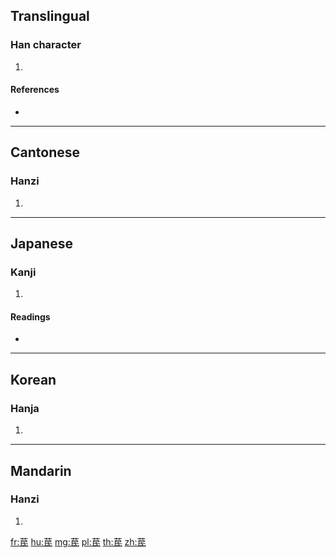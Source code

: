 {{character info/new}}
==Translingual==

===Han character===
{{Han char|rn=140|rad=艸|as=05|sn=11|four=44747|canj=TRVP}}

# {{defn|Han|sort=艸05}}

====References====
* {{Han ref|kx=1023.070|dkj=30791|dj=1482.060|hdz=53197.090|uh=82E0|ud=33504|bh=D0A2|bd=53410}}

----

==Cantonese==

===Hanzi===
{{yue-hanzi|jyut=|y=man4}}

# {{defn|lang=yue|sort=艸05}}

----

==Japanese==

===Kanji===
{{ja-kanji|grade=|rs=艸05}}

# {{defn|lang=ja|sort=艸05}}

====Readings====
* {{ja-readings|on=[[びん]] (bin), [[みん]] (min)|kun=[[おおい]] (ooi)|nanori=}}

----

==Korean==

===Hanja===
{{ko-hanja|hangeul=민|eumhun=|rv=min|mr=min|y=min}}

# {{defn|lang=ko|sort=艸05}}

----

==Mandarin==

===Hanzi===
{{cmn-hanzi|pin=[[mín]] ([[min2]]), [[sì]] ([[si4]])|wg=min<sup>2</sup>, ssu<sup>4</sup>}}

# {{defn|lang=cmn|sort=艸05}}

[[fr:苠]]
[[hu:苠]]
[[mg:苠]]
[[pl:苠]]
[[th:苠]]
[[zh:苠]]